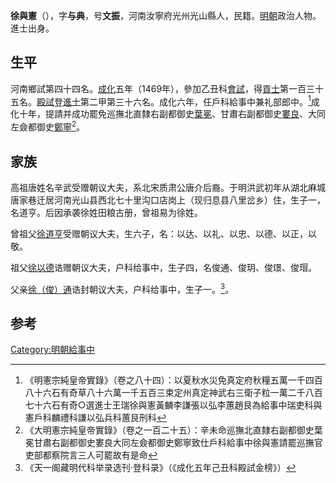 {{Otheruses|other=名为徐文振的其他人物|徐文振}}

'''徐與憲'''（{{bd|1429年||？}}），字'''与典'''，号'''文振'''，河南汝寧府光州光山縣人，民籍。[[明朝|明朝]]政治人物。進士出身。

== 生平 ==
河南鄉試第四十四名。[[成化|成化]]五年（1469年），參加乙丑科[[會試|會試]]，得[[貢士|貢士]]第一百三十五名。[[殿試|殿試]]登[[進士|進士]]第二甲第三十六名。成化六年，任戶科給事中兼礼部郎中。<ref>《明憲宗純皇帝實錄》（卷之八十四）：以夏秋水災免真定府秋糧五萬一千四百八十六石有奇草八十六萬一千五百三束定州真定神武右三衛子粒一萬二千八百七十六石有奇○選進士王瑞徐與憲黃麟李謙張以弘李蕙趙艮為給事中瑞吏科與憲戶科麟禮科謙以弘兵科蕙艮刑科</ref>成化十年，提請并成功罷免巡撫北直隸右副都御史[[葉冕|葉冕]]、甘肅右副都御史[[婁良|婁良]]、大同左僉都御史[[鄭寧|鄭寧]]<ref>《大明憲宗純皇帝實錄》（卷之一百二十五）：辛未命巡撫北直隸右副都御史葉冕甘肅右副都御史婁良大同左僉都御史鄭寧致仕戶科給事中徐與憲請罷巡撫官吏部都察院言三人可罷故有是命</ref>。

== 家族 ==
高祖唐姓名辛武受赠朝议大夫，系北宋质肃公唐介后裔。于明洪武初年从湖北麻城唐家巷迁居河南光山县西北七十里沟口店岗上（现归息县八里岔乡）住，生子一，名道亨。后因承袭徐姓田粮古册，曾祖易为徐姓。

曾祖父[[徐道亨|徐道亨]]受赠朝议大夫，生六子，名：以达、以礼、以忠、以德、以正，以敬。

祖父[[徐以德|徐以德]]诰赠朝议大夫，户科给事中，生子四，名俊通、俊玥、俊璟、俊瑁。

父亲[[徐（俊）通|徐（俊）通]]诰封朝议大夫，户科给事中，生子一。<ref>《天一阁藏明代科举录选刊·登科录》（《成化五年己丑科殿試金榜》）</ref>。

==参考==
{{reflist}}

{{成化五年己丑科殿試金榜}}

{{Authority control}}

{{DEFAULTSORT:}}
[[Category:明朝給事中|Category:明朝給事中]]


{{明朝人物小作品}}